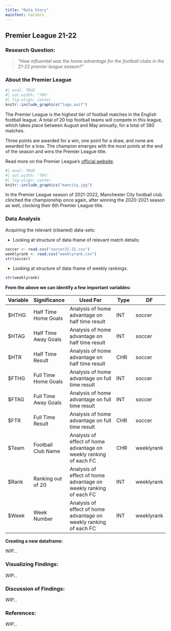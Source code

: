 ```yaml
---
title: "Data Story"
mainfont: Calibri
---
```


## Premier League 21-22

### **Research Question:**

> *"How influential was the home advantage for the football clubs in the 21-22 premier league season?"*

### **About the Premier League**

```r
#| eval: TRUE
#| out.width: "70%"
#| fig-align: center
knitr::include_graphics("logo.avif")
```

The Premier League is the highest tier of football matches in the English football league. A total of 20 top football teams will compete in this league, which takes place between August and May annually, for a total of 380 matches.

Three points are awarded for a win, one point for a draw, and none are awarded for a loss. The champion emerges with the most points at the end of the season and wins the Premier League title.

Read more on the Premier League's [official website](https://www.premierleague.com/premier-league-explained).

```r
#| eval: TRUE
#| out.width: "70%"
#| fig-align: center
knitr::include_graphics("mancity.jpg")
```

In the Premier League season of 2021-2022, Manchester City football club clinched the championship once again, after winning the 2020-2021 season as well, clocking their 6th Premier League title.

### **Data Analysis**

Acquiring the relevant (cleaned) data-sets:

-   Looking at structure of data-frame of relevant match details:

```r
soccer <- read.csv("soccer21-22.csv")
weeklyrank <- read.csv("weeklyrank.csv")
str(soccer)
```

-   Looking at structure of data-frame of weekly rankings:

```r
str(weeklyrank)
```

**From the above we can identify a few important variables:**

| Variable | Significance         | Used For                                                          | Type | DF         |
|----------|---------------|----------------------------|----------|----------|
| \$HTHG   | Half Time Home Goals | Analysis of home advantage on half time result                    | INT  | soccer     |
| \$HTAG   | Half Time Away Goals | Analysis of home advantage on half time result                    | INT  | soccer     |
| \$HTR    | Half Time Result     | Analysis of home advantage on half time result                    | CHR  | soccer     |
| \$FTHG   | Full Time Home Goals | Analysis of home advantage on full time result                    | INT  | soccer     |
| \$FTAG   | Full Time Away Goals | Analysis of home advantage on full time result                    | INT  | soccer     |
| \$FTR    | Full Time Result     | Analysis of home advantage on full time result                    | CHR  | soccer     |
| \$Team   | Football Club Name   | Analysis of effect of home advantage on weekly ranking of each FC | CHR  | weeklyrank |
| \$Rank   | Ranking out of 20    | Analysis of effect of home advantage on weekly ranking of each FC | INT  | weeklyrank |
| \$Week   | Week Number          | Analysis of effect of home advantage on weekly ranking of each FC | INT  | weeklyrank |

**Creating a new dataframe:**

*WIP...*

### **Visualizing Findings:**

*WIP...*

### **Discussion of Findings:**

*WIP...*

### **References:**

*WIP...*

